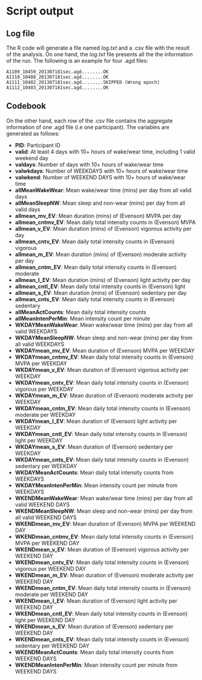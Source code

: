# Script output {#output}

## Log file

The R code will generate a file named *log.txt* and a .csv file with the result of the analysis. On one hand, the *log.txt* file presents all the the information of the run. The following is an example for four .agd files:

	A1109_10459_201307181sec.agd........OK
	A1110_10488_201307181sec.agd........OK  
	A1111_10482_201307181sec.agd........SKIPPED (Wrong epoch) 
	A1112_10483_201307181sec.agd........OK

## Codebook

On the other hand, each row of the .csv file contains the aggregate information of one .agd file (i.e one participant). The variables are generated as follows:

- **PID**: Participant ID
- **valid**: At least 4 days with 10+ hours of wake/wear time, including 1 valid weekend day
- **valdays**: Number of days with 10+ hours of wake/wear time
- **valwkdays**: Number of WEEKDAYS with 10+ hours of wake/wear time
- **valwkend**: Number of WEEKEND DAYS with 10+ hours of wake/wear time
- **allMeanWakeWear**: Mean wake/wear time (mins) per day from all valid days
- **allMeanSleepNW**: Mean sleep and non-wear (mins) per day from all valid days
- **allmean\_mv\_EV**: Mean duration (mins) of (Evenson) MVPA per day
- **allmean\_cntmv\_EV**: Mean daily total intensity counts in (Evenson) MVPA
- **allmean\_v\_EV**: Mean duration (mins) of (Evenson) vigorous activity per day
- **allmean\_cntv\_EV**: Mean daily total intensity counts in (Evenson) vigorous
- **allmean\_m\_EV**: Mean duration (mins) of (Evenson) moderate activity per day
- **allmean\_cntm\_EV**: Mean daily total intensity counts in (Evenson) moderate
- **allmean\_l\_EV**: Mean duration (mins) of (Evenson) light activity per day
- **allmean\_cntl\_EV**: Mean daily total intensity counts in (Evenson) light
- **allmean\_s\_EV**: Mean duration (mins) of (Evenson) sedentary per day
- **allmean\_cnts\_EV**: Mean daily total intensity counts in (Evenson) sedentary
- **allMeanActCounts**: Mean daily total intensity counts
- **allMeanIntenPerMin**: Mean intensity count per minute
- **WKDAYMeanWakeWear**: Mean wake/wear time (mins) per day from all valid WEEKDAYS
- **WKDAYMeanSleepNW**: Mean sleep and non-wear (mins) per day from all valid WEEKDAYS
- **WKDAYmean\_mv\_EV**: Mean duration of (Evenson) MVPA per WEEKDAY
- **WKDAYmean\_cntmv\_EV**: Mean daily total intensity counts in (Evenson) MVPA per WEEKDAY
- **WKDAYmean\_v\_EV**: Mean duration of (Evenson) vigorous activity per WEEKDAY
- **WKDAYmean\_cntv\_EV**: Mean daily total intensity counts in (Evenson) vigorous per WEEKDAY
- **WKDAYmean\_m\_EV**: Mean duration of (Evenson) moderate activity per WEEKDAY
- **WKDAYmean\_cntm\_EV**: Mean daily total intensity counts in (Evenson) moderate per WEEKDAY
- **WKDAYmean\_l\_EV**: Mean duration of (Evenson) light activity per WEEKDAY
- **WKDAYmean\_cntl\_EV**: Mean daily total intensity counts in (Evenson) light per WEEKDAY
- **WKDAYmean\_s\_EV**: Mean duration of (Evenson) sedentary per WEEKDAY
- **WKDAYmean\_cnts\_EV**: Mean daily total intensity counts in (Evenson) sedentary per WEEKDAY
- **WKDAYMeanActCounts**: Mean daily total intensity counts from WEEKDAYS
- **WKDAYMeanIntenPerMin**: Mean intensity count per minute from WEEKDAYS
- **WKENDMeanWakeWear**: Mean wake/wear time (mins) per day from all valid WEEKEND DAYS
- **WKENDMeanSleepNW**: Mean sleep and non-wear (mins) per day from all valid WEEKEND DAYS
- **WKENDmean\_mv\_EV**: Mean duration of (Evenson) MVPA per WEEKEND DAY
- **WKENDmean\_cntmv\_EV**: Mean daily total intensity counts in (Evenson) MVPA per WEEKEND DAY
- **WKENDmean\_v\_EV**: Mean duration of (Evenson) vigorous activity per WEEKEND DAY
- **WKENDmean\_cntv\_EV**: Mean daily total intensity counts in (Evenson) vigorous per WEEKEND DAY
- **WKENDmean\_m\_EV**: Mean duration of (Evenson) moderate activity per WEEKEND DAY
- **WKENDmean\_cntm\_EV**: Mean daily total intensity counts in (Evenson) moderate per WEEKEND DAY
- **WKENDmean\_l\_EV**: Mean duration of (Evenson) light activity per WEEKEND DAY
- **WKENDmean\_cntl\_EV**: Mean daily total intensity counts in (Evenson) light per WEEKEND DAY
- **WKENDmean\_s\_EV**: Mean duration of (Evenson) sedentary per WEEKEND DAY
- **WKENDmean\_cnts\_EV**: Mean daily total intensity counts in (Evenson) sedentary per WEEKEND DAY
- **WKENDMeanActCounts**: Mean daily total intensity counts from WEEKEND DAYS
- **WKENDMeanIntenPerMin**: Mean intensity count per minute from WEEKEND DAYS



